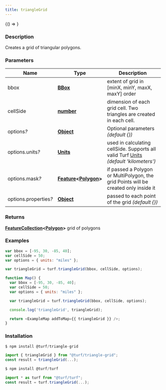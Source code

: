 ```yaml
---
title: triangleGrid
---
```



<!-- Expose turf as global var for experimenting in the browser console -->

<BrowserOnly>{() => <WindowTurfGlobal turf={turf} />}</BrowserOnly>

### Description

Creates a grid of triangular polygons.

### Parameters

| Name                       | Type                                                                                                                           | Description                                                                                                                                                              |
| -------------------------- | ------------------------------------------------------------------------------------------------------------------------------ | ------------------------------------------------------------------------------------------------------------------------------------------------------------------------ |
| bbox                       | **[BBox](https://tools.ietf.org/html/rfc7946#section-5)**                                                                      | extent of grid in [minX, minY, maxX, maxY] order                                                                                                                         |
| cellSide                   | **[number](https://developer.mozilla.org/docs/Web/JavaScript/Reference/Global_Objects/Number)**                                | dimension of each grid cell. Two triangles are created in each cell.                                                                                                     |
| options<i>?</i>            | **[Object](https://developer.mozilla.org/docs/Web/JavaScript/Reference/Global_Objects/Object)**                                | Optional parameters _(default \{\})_                                                                                                                                     |
| options.units<i>?</i>      | **[Units](docs/api/types/Units.mdx)**                                                                                          | used in calculating cellSide. Supports all valid Turf [Units](https://github.com/Turfjs/turf/blob/master/packages/turf-helpers/README_UNITS.md) _(default 'kilometers')_ |
| options.mask<i>?</i>       | **[Feature](https://tools.ietf.org/html/rfc7946#section-3.2)\<[Polygon](https://tools.ietf.org/html/rfc7946#section-3.1.6)\>** | if passed a Polygon or MultiPolygon, the grid Points will be created only inside it                                                                                      |
| options.properties<i>?</i> | **[Object](https://developer.mozilla.org/docs/Web/JavaScript/Reference/Global_Objects/Object)**                                | passed to each point of the grid _(default \{\})_                                                                                                                        |

### Returns

**[FeatureCollection](https://tools.ietf.org/html/rfc7946#section-3.3)\<[Polygon](https://tools.ietf.org/html/rfc7946#section-3.1.6)\>** grid of polygons

### Examples

```javascript
var bbox = [-95, 30, -85, 40];
var cellSide = 50;
var options = { units: "miles" };

var triangleGrid = turf.triangleGrid(bbox, cellSide, options);
```

```javascript live
function Map() {
  var bbox = [-95, 30, -85, 40];
  var cellSide = 50;
  var options = { units: "miles" };

  var triangleGrid = turf.triangleGrid(bbox, cellSide, options);

  console.log('triangleGrid', triangleGrid);

  return <ExampleMap addToMap={{ triangleGrid }} />;
}
```

### Installation

```javascript
$ npm install @turf/triangle-grid

import { triangleGrid } from "@turf/triangle-grid";
const result = triangleGrid(...);
```

```javascript
$ npm install @turf/turf

import * as turf from "@turf/turf";
const result = turf.triangleGrid(...);
```
